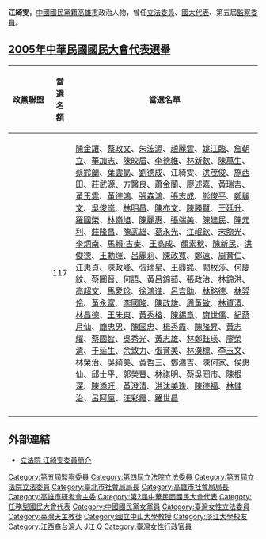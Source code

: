 {{Infobox_officeholder
| name = 江綺雯
| image name =
| width = 
| order1              = {{ROC}}第5屆[[監察委員|監察委員]]
| term_start1         = 2014年8月1日
| term_end1           = 2020年7月31日
| president1 = [[馬英九|馬英九]]<br>[[蔡英文|蔡英文]]
| 1blankname1  =監察院院長 
| 1namedata1 =[[張博雅|張博雅]]
| order2              = {{ROC}}第4屆[[國大代表|國大代表]]
| term_start2        = 2005年5月30日
| term_end2           = 2005年6月7日
| order3             = {{ROC}}第2屆[[國大代表|國大代表]]
| term_start3       = 1992年1月1日
| term_end3          = 1996年5月19日
| order4             = {{ROC}}第4-5屆[[立法委員|立法委員]]
| term_start4       = 1999年2月1日
| term_end4          = 2005年1月31日
| period =
| Sex = 女 
| Native place =[[江西|江西]][[金溪县|金溪]]
| date of birth = {{Birth date and age|1949|3|20}}
| party = {{Kmt}}
| place of birth = 
| nationality = {{ROC}}
|religion = [[天主教|天主教]]
| educate = 
* 淡江大學西班牙文系畢業<br><span style="color: blue;">(1970年)</span>
* 美國德瑞克大學高等教育管理行政博士<br><span style="color: blue;">(1990年)</span>
| past = 
* 文藻語專副教授
* 海軍官校副教授
* 中山大學中山所副教授
* 高師大成教所副教授
* 文藻外語專科學校訓導主任<br><span style="color: blue;">(-1994年)</span>
* 高雄市民學苑成人教育教育顧問<br><span style="color: blue;">(1991年-)</span>
* 國民大會代表<br><span style="color: blue;">(1992年-1996年)</span>
* 高雄市政府研究發展考核委員會主任委員<br><span style="color: blue;">(1995年1月1日-1996年9月18日)</span>
* 高雄市政府社會局局長<br><span style="color: blue;">(1996年9月18日-1998年)</span>
* 立法院（第四屆）委員<br><span style="color: blue;">(1999年-2002年)</span>
* 中國國民黨（第十四屆）中央委員 
* 中國國民黨（第十五屆）中央委員 
* 天主教失智老人基金會董事 
* 國防部官兵權益保障委員會諮詢委員 
* 救國團高雄諮商輔導中心副主任委員 
* 梵蒂岡教廷女爵士 
* 高雄市民學苑成人教育創始推動人<br><span style="color: blue;">(1991年-)</span>
* 立法院（第五屆）委員<br><span style="color: blue;">(2002年-2005年)</span>
* 國民大會代表<br><span style="color: blue;">(2005年)</span>
* 婦女學苑顧問
* 台北市政府社會局局長(2010年-2013)
* 正修科技大學 應用外語系副教授 
* 監察院（第五屆）委員<br><span style="color: blue;">(2014年8月1日-2020年7月31日)</span>
}}
'''江綺雯'''{{BD|1949年|3月20日|catIdx=C}}，[[中國國民黨籍|中國國民黨籍]][[高雄市|高雄市]]政治人物，曾任[[立法委員|立法委員]]、[[國大代表|國大代表]]、第五屆[[監察委員|監察委員]]。

==[[2005年中華民國國民大會代表選舉|2005年中華民國國民大會代表選舉]]==
{|class=wikitable
|-
!style="width:16%"|政黨聯盟!!style="width:8%"|當選名額!!當選名單
|- 
|valign=top|{{kmt}}||valign=top align="center"|117||[[陳金讓|陳金讓]]、[[蔡政文|蔡政文]]、[[朱浤源|朱浤源]]、[[趙麗雲|趙麗雲]]、[[姚江臨|姚江臨]]、[[詹朝立|詹朝立]]、[[華加志|華加志]]、[[陳皎眉|陳皎眉]]、[[李德維|李德維]]、[[林新欽|林新欽]]、[[陳萬生|陳萬生]]、[[蔡鈴蘭|蔡鈴蘭]]、[[葉雲勗|葉雲勗]]、[[劉德成|劉德成]]、江綺雯、[[洪茂俊|洪茂俊]]、[[施西田|施西田]]、[[莊武源|莊武源]]、[[方醫良|方醫良]]、[[蕭金蘭|蕭金蘭]]、[[廖述嘉|廖述嘉]]、[[黃瑞吉|黃瑞吉]]、[[黃玉雲|黃玉雲]]、[[黃德鴻|黃德鴻]]、[[張森鴻|張森鴻]]、[[張志成|張志成]]、[[熊俊平|熊俊平]]、[[鄭麗文|鄭麗文]]、[[吳俊岸|吳俊岸]]、[[林明昌|林明昌]]、[[陳亦文|陳亦文]]、[[陳勝賢|陳勝賢]]、[[王廷升|王廷升]]、[[羅國榮|羅國榮]]、[[林嶺旭|林嶺旭]]、[[陳麗惠|陳麗惠]]、[[張端美|張端美]]、[[陳建民|陳建民]]、[[陳元利|陳元利]]、[[莊隆昌|莊隆昌]]、[[陳武雄|陳武雄]]、[[葛永光|葛永光]]、[[江岷欽|江岷欽]]、[[宋煦光|宋煦光]]、[[李炳南_(台灣)|李炳南]]、[[馬賴‧古麥|馬賴‧古麥]]、[[王高成|王高成]]、[[顏素秋|顏素秋]]、[[陳新民_(1955年)|陳新民]]、[[洪俊德|洪俊德]]、[[王勳煇|王勳煇]]、[[呂麗莉|呂麗莉]]、[[陳政寬|陳政寬]]、[[鄭遠|鄭遠]]、[[周育仁|周育仁]]、[[江惠貞|江惠貞]]、[[陳政峰|陳政峰]]、[[張瑞星|張瑞星]]、[[王鼎銘|王鼎銘]]、[[闕枚莎|闕枚莎]]、[[何慶紋|何慶紋]]、[[蔡圖晉|蔡圖晉]]、[[何語|何語]]、[[黃呂錦茹|黃呂錦茹]]、[[張政治|張政治]]、[[林錦洪|林錦洪]]、[[高超文|高超文]]、[[馬愛珍|馬愛珍]]、[[徐鴻進|徐鴻進]]、[[呂吉助|呂吉助]]、[[林銘德|林銘德]]、[[林羿伶|林羿伶]]、[[黃永富|黃永富]]、[[李國隆|李國隆]]、[[陳政雄|陳政雄]]、[[周黃敏|周黃敏]]、[[林資清|林資清]]、[[林昌德|林昌德]]、[[王朱東|王朱東]]、[[黃秀榕|黃秀榕]]、[[陳錫章|陳錫章]]、[[康世儒|康世儒]]、[[紀蔡月仙|紀蔡月仙]]、[[簡忠男|簡忠男]]、[[陳國忠|陳國忠]]、[[楊秀霞|楊秀霞]]、[[陳隆昇|陳隆昇]]、[[黃志耀|黃志耀]]、[[蔡國智|蔡國智]]、[[吳秀光|吳秀光]]、[[黃志雄|黃志雄]]、[[林鄭鈺瑛|林鄭鈺瑛]]、[[廖榮清|廖榮清]]、[[于延生|于延生]]、[[余致力|余致力]]、[[張育美|張育美]]、[[林漢標|林漢標]]、[[李玉文|李玉文]]、[[林榮治|林榮治]]、[[吳綺美|吳綺美]]、[[黃哲三|黃哲三]]、[[鄧鴻吉|鄧鴻吉]]、[[陳何家|陳何家]]、[[侯惠仙|侯惠仙]]、[[邱士平|邱士平]]、[[郭榮豐|郭榮豐]]、[[林祺明|林祺明]]、[[蔡吳罔市|蔡吳罔市]]、[[陳根深|陳根深]]、[[陳添旺|陳添旺]]、[[黃澄清|黃澄清]]、[[洪沈美珠|洪沈美珠]]、[[陳德福|陳德福]]、[[林健治|林健治]]、[[呂阿厘|呂阿厘]]、[[汪彩霞|汪彩霞]]、[[羅世昌|羅世昌]]
|- 
|}

==外部連結==
*[http://www.ly.gov.tw/03_leg/0301_main/legIntro.action?lgno=00014&stage=4 立法院 江綺雯委員簡介] {{Wayback|url=http://www.ly.gov.tw/03_leg/0301_main/legIntro.action?lgno=00014&stage=4 |date=20160304205306 }}

{{第五屆立法院立法委員名單}}
{{任務型國民大會代表}}
{{Authority control}}

{{DEFAULTSORT:Jiang江}}
[[Category:第五屆監察委員|Category:第五屆監察委員]]
[[Category:第四屆立法院立法委員|Category:第四屆立法院立法委員]]
[[Category:第五屆立法院立法委員|Category:第五屆立法院立法委員]]
[[Category:臺北市社會局局長|Category:臺北市社會局局長]]
[[Category:高雄市社會局局長|Category:高雄市社會局局長]]
[[Category:高雄市研考會主委|Category:高雄市研考會主委]]
[[Category:第2屆中華民國國民大會代表|Category:第2屆中華民國國民大會代表]]
[[Category:任務型國民大會代表|Category:任務型國民大會代表]]
[[Category:中國國民黨女黨員|Category:中國國民黨女黨員]]
[[Category:臺灣女性立法委員|Category:臺灣女性立法委員]]
[[Category:臺灣天主教徒|Category:臺灣天主教徒]]
[[Category:國立中山大學教授|Category:國立中山大學教授]]
[[Category:淡江大學校友|Category:淡江大學校友]]
[[Category:江西裔台灣人|Category:江西裔台灣人]]
[[Category:金溪人|J江]]
[[Category:江姓|Q]]
[[Category:臺灣女性行政官員|Category:臺灣女性行政官員]]